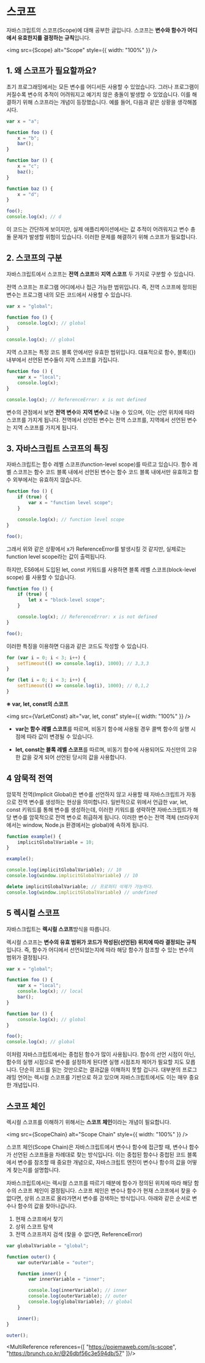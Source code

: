 
# 스코프

자바스크립트의 스코프(Scope)에 대해 공부한 글입니다. 
스코프는 **변수와 함수가 어디에서 유효한지를 결정하는 규칙**입니다. 

<img src={Scope} alt="Scope" style={{ width: "100%" }} />

## 1. 왜 스코프가 필요할까요?
초기 프로그래밍에서는 모든 변수를 어디서든 사용할 수 있었습니다. 
그러나 프로그램이 커질수록 변수의 추적이 어려워지고 예기치 않은 충돌이 발생할 수 있었습니다.
이를 해결하기 위해 스코프라는 개념이 등장했습니다. 예를 들어, 다음과 같은 상황을 생각해봅시다.

```javascript
var x = "a";

function foo () {
    x = "b";
    bar();
}

function bar () {
    x = "c";
    baz();
}

function baz () {
    x = "d";
}

foo();
console.log(x); // d
```

이 코드는 간단하게 보이지만, 실제 애플리케이션에서는 값 추적이 어려워지고 
변수 충돌 문제가 발생할 위험이 있습니다. 이러한 문제를 해결하기 위해 스코프가 필요합니다.

## 2. 스코프의 구분
자바스크립트에서 스코프는 **전역 스코프**와 **지역 스코프** 두 가지로 구분할 수 있습니다.

전역 스코프는 프로그램 어디에서나 접근 가능한 범위입니다. 즉, 전역 스코프에 정의된
변수는 프로그램 내의 모든 코드에서 사용할 수 있습니다. 
```javascript
var x = "global";

function foo () {
    console.log(x); // global
}

console.log(x); // global
```

지역 스코프는 특정 코드 블록 안에서만 유효한 범위입니다. 대표적으로 함수, 블록({}) 
내부에서 선언된 변수들이 지역 스코프를 가집니다. 
```javascript
function foo () {
    var x = "local";
    console.log(x);
}

console.log(x); // ReferenceError: x is not defined
```

변수의 관점에서 보면 **전역 변수**와 **지역 변수**로 나눌 수 있으며, 이는 선언 위치에 따라
스코프를 가지게 됩니다. 전역에서 선언된 변수는 전역 스코프를, 지역에서 선언된 변수는
지역 스코프를 가지게 됩니다.

## 3. 자바스크립트 스코프의 특징
자바스크립트는 함수 레벨 스코프(function-level scope)를 따르고 있습니다.
함수 레벨 스코프는 함수 코드 블록 내에서 선언된 변수는 함수 코드 블록 내에서만 
유효하고 함수 외부에서는 유효하지 않습니다.

```javascript
function foo () {
    if (true) {
        var x = "function level scope";
    }

    console.log(x); // function level scope
}

foo(); 
```

그래서 위와 같은 상황에서 x가 ReferenceError를 발생시킬 것 같지만, 실제로는 
function level scope라는 값이 출력됩니다.

하지만, ES6에서 도입된 let, const 키워드를 사용하면 블록 레벨 스코프(block-level scope)
를 사용할 수 있습니다.
```javascript
function foo () {
    if (true) {
        let x = "block-level scope";
    }

    console.log(x); // ReferenceError: x is not defined
}

foo();
```

이러한 특징을 이용하면 다음과 같은 코드도 작성할 수 있습니다.
```javascript
for (var i = 0; i < 3; i++) {
    setTimeout(() => console.log(i), 1000); // 3,3,3
}

for (let i = 0; i < 3; i++) {
    setTimeout(() => console.log(i), 1000); // 0,1,2
}
```

**※ var, let, const의 스코프**

<img src={VarLetConst} alt="var, let, const" style={{ width: "100%" }} />

- **var는 함수 레벨 스코프**를 따르며, 비동기 함수에 사용될 경우 콜백 함수의 실행 시점에 따라
값이 변경될 수 있습니다.

- **let, const는 블록 레벨 스코프**를 따르며, 비동기 함수에 사용되어도 자신만의 고유한 값을 
갖게 되어 선언된 당시의 값을 사용합니다. 

## 4 암묵적 전역
암묵적 전역(Implicit Global)은 변수를 선언하지 않고 사용할 때 자바스크립트가 자동으로
전역 변수를 생성하는 현상을 의미합니다. 일반적으로 위에서 언급한 var, let, const 키워드를 통해
변수를 생성하는데, 이러한 키워드를 생략하면 자바스크립트가 해당 변수를 암묵적으로 전역 변수로 취급하게 됩니다.
이러한 변수는 전역 객체 (브라우저에서는 window, Node.js 환경에서는 global)에 속하게 됩니다.

```javascript
function example() {
    implicitGlobalVariable = 10;
}

example();

console.log(implicitGlobalVariable); // 10
console.log(window.implicitGlobalVariable) // 10

delete implicitGlobalVariable; // 프로퍼티 삭제가 가능하다.
console.log(window.implicitGlobalVariable) // undefined
```

## 5 렉시컬 스코프
자바스크립트는 **렉시컬 스코프**방식을 따릅니다.

렉시컬 스코프는 **변수의 유효 범위가 코드가 작성된(선언된) 위치에 따라 결정되는 규칙**입니다.
즉, 함수가 어디에서 선언되었는지에 따라 해당 함수가 참조할 수 있는 변수의 범위가 결정됩니다.

```javascript
var x = "global";

function foo () {
    var x = "local";
    console.log(x); // local
    bar();
}

function bar () {
    console.log(x); // global
}

foo();
console.log(x); // global
```

이처럼 자바스크립트에서는 중첩된 함수가 많이 사용됩니다. 함수의 선언 시점이 아닌, 
함수의 실행 시점으로 변수를 설정하게 된다면 실행 시점조차 제어가 필요할 지도 모릅니다.
단순히 코드를 읽는 것만으로는 결과값을 이해하지 못할 겁니다. 
대부분의 프로그래밍 언어는 렉시컬 스코프를 기반으로 하고 있으며 자바스크립트에서도 이는 매우 중요한 개념입니다.

## 스코프 체인
렉시컬 스코프를 이해하기 위해서는 **스코프 체인**이라는 개념이 필요합니다.

<img src={ScopeChain} alt="Scope Chain" style={{ width: "100%" }} />


스코프 체인(Scope Chain)은 자바스크립트에서 변수나 함수에 접근할 때, 변수나 함수가 선언된 스코프들을 차례대로 찾는 방식입니다. 
이는 중첩된 함수나 중첩된 코드 블록에서 변수를 참조할 때 중요한 개념으로, 자바스크립트 엔진이 변수나 함수의 값을 어떻게 찾는지를 설명합니다.

자바스크립트에서는 렉시컬 스코프를 따르기 때분에 함수가 정의된 위치에 따라 해당 함수의 스코프 체인이 결정됩니다. 
스코프 체인은 변수나 함수가 현재 스코프에서 찾을 수 없다면, 상위 스코프로 올라가면서 변수를 검색하는 방식입니다.
아래와 같은 순서로 변수나 함수의 값을 찾아나갑니다.

1. 현재 스코프에서 찾기
2. 상위 스코프 탐색
3. 전역 스코프까지 검색 (찾을 수 없다면, ReferenceError)

```javascript
var globalVariable = "global";

function outer() {
    var outerVariable = "outer";

    function inner() {
        var innerVariable = "inner";

        console.log(innerVariable); // inner
        console.log(outerVariable); // outer
        console.log(globalVariable); // global
    }

    inner();
}

outer();
```

<MultiReference references={[
    "https://poiemaweb.com/js-scope",
    "https://brunch.co.kr/@26dbf56c3e594db/57"
]}/>